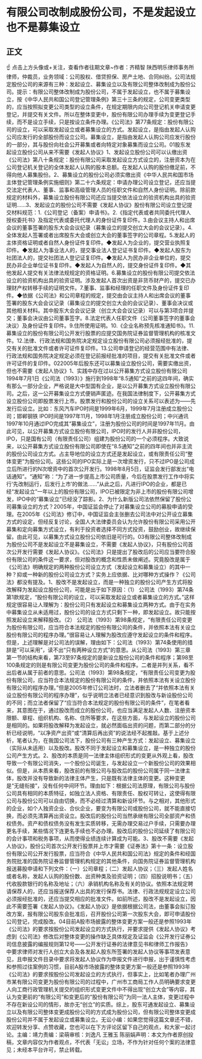 #  有限公司改制成股份公司，不是发起设立也不是募集设立
## 正文
☝ 点击上方头像或+关注，查看作者往期文章~作者：齐精智 陕西明乐律师事务所律师，仲裁员，业务领域：公司股权、借贷担保、房产土地、合同纠纷。公司法规定股份公司的来源有三种：发起设立、募集设立以及有限公司整体改制成为股份公司。提示：有限公司整体改制成为股份公司，不属于发起设立，也不属于募集设立，按《中华人民共和国公司登记管理条例》第三十三条的规定，公司变更类型的，应当按照拟变更公司类型的设立条件，在规定期限内向公司登记机关申请变更登记，并提交有关文件。所以在整体变更中，股份有限公司办理手续为变更登记手续，而不是设立手续，只是按设立条件办理。《公司法》第77条规定：股份有限公司的设立，可以采取发起设立或者募集设立的方式。发起设立，是指由发起人认购公司应发行的全部股份而设立公司。募集设立，是指由发起人认购公司应发行股份的一部分，其与股份向社会公开募集或者向特定对象募集而设立公司。01股东发起设立股份公司从来不需要《发起人协议》1、发起设立股份公司可以认缴出资《公司法》第八十条规定：股份有限公司采取发起设立方式设立的，注册资本为在公司登记机关登记的全体发起人认购的股本总额。在发起人认购的股份缴足前，不得向他人募集股份。2、募集设立的股份公司必须实缴出资《中华人民共和国市场主体登记管理条例实施细则》第二十六条规定：申请办理公司设立登记，还应当提交法定代表人、董事、监事和高级管理人员的任职文件和自然人身份证明。除前款规定的材料外，募集设立股份有限公司还应当提交依法设立的验资机构出具的验资证明……3、发起设立的股份公司不需要《发起人协议》股份有限公司设立登记提交材料规范：1.《公司登记（备案）申请书》。2.《指定代表或者共同委托代理人授权委托书》及指定代表或委托代理人的身份证件复印件。3.由会议主持人和出席会议的董事签署的股东大会会议纪录（募集设立的提交创立大会的会议记录）。4.全体发起人签署或者出席股东大会或创立大会的董事签字的公司章程。5.发起人的主体资格证明或者自然人身份证件复印件。◆发起人为企业的，提交营业执照复印件。◆发起人为事业法人的，提交事业法人登记证书复印件。◆发起人股东为社团法人的，提交社团法人登记证复印件。◆发起人为民办非企业单位的，提交民办非企业单位证书复印件。◆发起人为自然人的，提交身份证件复印件。◆其他发起人提交有关法律法规规定的资格证明。6.募集设立的股份有限公司提交依法设立的验资机构出具的验资证明。涉及发起人首次出资是非货币财产的，提交已办理财产权转移手续的证明文件。7.董事、监事和经理的任职文件及身份证件复印件。◆依据《公司法》和公司章程的规定，提交由会议主持人和出席会议的董事签署的股东大会会议记录（募集设立的提交创立大会的会议记录）、董事会决议或其他相关材料。其中股东大会会议记录（创立大会会议记录）可以与第3项合并提交；董事会决议由公司董事签字。8.法定代表人任职文件（公司董事签字的董事会决议）及身份证件复印件。9.住所使用证明。10.《企业名称预先核准通知书》。11.募集设立的股份有限公司公开发行股票的应提交国务院证券监督管理机构的核准文件。12.法律、行政法规和国务院决定规定设立股份有限公司必须报经批准的，提交有关的批准文件或者许可证件复印件。13.公司申请登记的经营范围中有法律、行政法规和国务院决定规定必须在登记前报经批准的项目，提交有关批准文件或者许可证件的复印件。022005年后股东还可以募集设立股份公司，需要实缴出资，但也不需要《发起人协议》1、实践中存在过以公开募集方式设立股份有限公司1994年7月1日《公司法（1993）》施行到1998年“8.5通知”之前的这四年间，确实有那么一部分企业，严格说是大中型国有企业，是以公开募集方式设立股份有限公司。之后，这一公开募集设立方式便销声匿迹。在我国法律制度下，公开募集方式设立股份公司即股票发行上市。股票发行和股份公司的设立关系可以表述为——先发行后设立。比如：东风汽车IPO时间是1999年6月，1999年7月注册成立股份公司；邯郸钢铁 IPO时间是1997年11月，1998年1月注册成立股份公司；中兴通讯1997年10月通过IPO完成其“募集设立”，注册为股份公司的时间是1997年11月。由此可见，以公开募集方式设立股份有限公司，IPO时的发行人并非股份公司，IPO，只是国有公司（有限责任公司）组建为股份公司的一个必须程序。大致说来，以公开募集方式设立股份有限公司即使在“8.5通知”之前的四年间也并非主流的股份公司设立方式。占主导地位的设立方式还是发起设立，或有限责任公司“整体变更”为股份公司。这些公司的IPO实际上是一次增资发行，只不过IPO是公司成立后所进行的N次增资中的首次公开发行。1998年8月5日，证监会发行部发出“电话通知”。“通知”称：“为了进一步提高上市公司质量，今后在股票发行工作中将实行‘先改制运行，后发行上市’的做法……”从此之后，凡进行IPO的企业，都是已经“发起设立”一年以上的股份有限公司，IPO已被限定为非上市的股份有限公司增发，IPO中的“募集设立”已经没了踪影。2、为什么新版公司法依然保留了股份公司募集设立的方式？2005年，中国证监会停止了对募集设立公司的募股申请的受理。在2005年《公司法》修订中，中国证监会主张删去公司法中对公开设立募集方式的设定，但经反复讨论，全国人大法律委员会认为允许股份有限公司采用公开募集和定向募集方式设立，有利于投资者选择不同方式投资，鼓励创业，故继续保留。由此可见，以募集方式设立股份公司依旧是可行的。03有限公司整体改制成为股份公司不是发起设立不是募集设立，不需要《发起人协议》，只有股份公司首次公开发行需要《发起人协议》。《公司法》只是提出了股改后的公司应当要符合股份有限公司的条件这一要求，但对股改的概念和性质未做阐述。究竟股改是属于《公司法》明确规定的两种股份公司设立方式（发起设立和募集设立）的其中一种？抑或一种新的股份公司设立方式？实务上应依据、比对哪种方式操作？《公司法》都没有提及。1、股改不是发起设立，而是一种独立的股份公司产生方式将股改解释为发起设立股份公司，可能是出于如下原因：（1） 公司法（1993）第74条第1款规定，“股份有限公司的设立，可以采取发起设立或者募集设立的方式。”这样规定很容易让人理解为：股份公司只有发起设立和募集设立两种方式。由于在实务中募集设立从未适用过，股份公司的设立方式只剩下一种，即发起设立。故只能按照发起设立来解释股改。（2） 公司法（1993）第98条规定，“有限责任公司变更为股份有限公司，应当符合本法规定的股份有限公司的条件，并依照本法有关设立股份有限公司的程序办理。”很容易让人理解为股改应遵守发起设立的条件和程序。但是，上述理解是对公司法的误解，理由如下：公司法（1993）第74条使用的措辞是“可以采用”，读不出“只有两种设立方式”的意思。从公司法（1993）第三章第一节的结构来看，第73至97条规定的是新设立股份公司的条件和程序；第98至100条规定的则是有限公司变更为股份公司的条件和程序。二者是并列关系，看不出后者从属于前者的意思。公司法（1993）第98条规定，“有限责任公司变更为股份有限公司，应当符合本法规定的股份有限公司的条件，并依照本法有关设立股份有限公司的程序办理。”但是2005年修订公司法时，立法者删去了“并依照本法有关设立股份有限公司的程序办理”，似乎说明立法者已经意识到股改与新设股份公司的不同；而立法者保留了“应当符合本法规定的股份有限公司的条件”，在笔者看来，其意图在于，通过股改而成立的股份公司，也应当满足发起人人数、注册资本限额、章程、组织机构、名称、住所等要求，在这些方面，与发起设立的股份公司是相同的。如果将股改解释为发起设立，就必然面临出资的问题，而第二部分的分析已经说明，“以净资产出资”或“清算后再出资”的说法经不起推敲。基于上述分析，笔者认为，在我国公司法下，股份公司有三种产生方式：发起设立、募集设立（实际从未适用）以及股改。股改不同于发起设立和募集设立，是一种独立的股份公司产生方式。2、股改的本质是同一法律主体组织形式的变更从外观上看，股改导致一个有限公司消失，一个股份公司诞生，与发起设立一个新股份公司的效果相似。但是，从本质来看，股改前的有限公司与股改后的股份公司属于同一法律主体，股改并没有导致新的法律主体产生，只是既有法律主体的变更。这种变更是“无缝衔接”，没有任何中间环节。理由如下：根据公司法原理，有限公司与股份公司具有相同的本质特征，如独立法人资格、有限责任、股权可转让，这使得有限公司与股份公司可以自由切换，而不必经过清算和新设环节。与之相对，其他形式的企业，如个人独资企业、合伙企业，要变为有限公司或股份公司，就不能直接切换，而必须先清算再出资设立。股改后的股份公司当然承继有限公司全部资产和债权债务。资产和债权债务没有发生实质转移，无需办理交易过户手续，只需要办理更名手续，某些情况下连更名手续也不必办理。股改后的股份公司延续了有限公司的会计事项和税务事项，从而使得业绩连续计算成为可能。3、股改不需要《发起人协议》，股份公司首次公开发行股票并上市才需要《证券法》第十一条：设立股份有限公司公开发行股票，应当符合《中华人民共和国公司法》规定的条件和经国务院批准的国务院证券监督管理机构规定的其他条件，向国务院证券监督管理机构报送募股申请和下列文件：（一）公司章程；（二）发起人协议；（三）发起人姓名或者名称，发起人认购的股份数、出资种类及验资证明；（四）招股说明书；（五）代收股款银行的名称及地址；（六）承销机构名称及有关的协议。依照本法规定聘请保荐人的，还应当报送保荐人出具的发行保荐书。法律、行政法规规定设立公司必须报经批准的，还应当提交相应的批准文件。如前所述，股改不是发起设立，因此不需要签署《发起人协议》。《发起人协议》是依据根据公司法，由董事会拟订股改方案，报有限公司股东会批准后，召开股份公司第一次股东大会，即可申请股份公司登记，完成股改。04目前A股市场披露的整体变更方案一般还是参照1993年《公司法》的要求按股份公司发起设立的方式执行，并要求提供《发起人协议》考虑到《公司法》修改后对整体变更的操作缺乏具体规定及证监会《公开发行证券公司信息披露的编报规则第12号——公开发行证券的法律意见书和律师工作报告》中要求律师对发行人创立大会及各发起人股东所签署的发起人协议等事项发表意见，且申报文件目录中要求将发起人协议作为申报文件进行申报，出于谨慎性考虑和参照过往案例的习惯，目前A股市场披露的整体变更方案一般还是参照1993年《公司法》的要求按股份公司发起设立的方式执行，但事实上，比如笔者办理广州市某有限公司变更为股份有限公司的过程中，广州市工商局工作人员明确要求变更人向工商行政管理机关提交的组织形式变更文件中不得出现“创立大会”等内容，其认为变更前的“有限公司”和变更后的“股份有限公司”为同一法人主体，变更过程中不存在新设公司的情形，故亦无“创立”的实质。综上，股东可通发起设立、募集设立以及有限公司整体变更成股份公司的方式成为股份公司，但有限公司整体变更成股份公司并不属于发起设立或募集设立。无讼小编：如果您觉得这篇文章还不错，欢迎转发分享、点赞收藏，您也可以在下方评论区留下自己的观点，和大家一起讨论。主编：靖力责编：梁萌审核：刘逸凡 王雅玉 陈丽娟声明：本文为作者原创投稿，文章内容仅为作者观点，不代表「无讼」立场，不作为针对任何个案的法律意见；未经本平台许可，禁止转载。